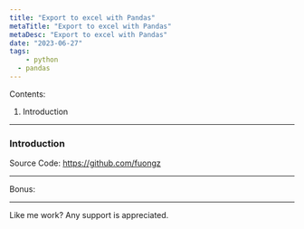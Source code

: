 ```yaml
---
title: "Export to excel with Pandas"
metaTitle: "Export to excel with Pandas"
metaDesc: "Export to excel with Pandas"
date: "2023-06-27"
tags:
	- python
  - pandas
---
```


Contents:

1. Introduction

---

### Introduction

Source Code: https://github.com/fuongz

---

Bonus:

---

Like me work? Any support is appreciated.
